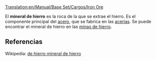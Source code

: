 [[Translation:en/Manual/Base Set/Cargos/Iron Ore]]

{{es/Manual/Base Set/Cargos/Carga| carga  = Mineral de hierro
| imagen = en/Manual/Base Set/Cargos/IronOre.png
| producida =[[es/Manual/Base Set/Industries/Mina de hierro|Mina de hierro]]
| aceptada  =[[es/Manual/Base Set/Industries/Acería|Acería]]
}}

El '''mineral de hierro''' es la roca de la que se extrae el hierro. Es el componente principal del [[es/Manual/Base Set/Cargos/Acero|acero]], que se fabrica en las [[es/Manual/Base Set/Industries/Acería|acerías]]. Se puede encontrar el mineral de hierro en las [[es/Manual/Base Set/Industries/Mina de hierro|minas de hierro]].

==Referencias==
Wikipedia: [https://www.wikipedia.org/wiki/es:mineral de hierro mineral de hierro]